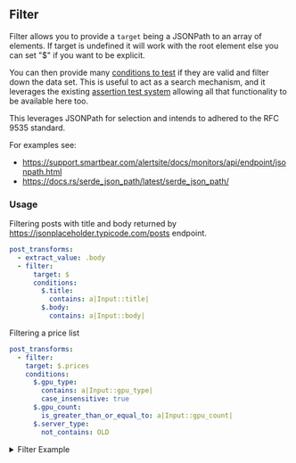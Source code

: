 ## Filter


Filter allows you to provide a `target` being a JSONPath to an array of elements.
If target is undefined it will work with the root element else you can set "$" if you want to be explicit.

You can then provide many [conditions to test](/docs/configuration/interfaces/actions/asserts/functions) if they are valid and filter down the data set.
This is useful to act as a search mechanism, and it leverages the existing [assertion test system](/docs/configuration/interfaces/actions/asserts/) allowing all that functionality to be available here too.

This leverages JSONPath for selection and intends to adhered to the RFC 9535 standard.

For examples see:
- https://support.smartbear.com/alertsite/docs/monitors/api/endpoint/jsonpath.html
- https://docs.rs/serde_json_path/latest/serde_json_path/


<h3> Usage </h3>

Filtering posts with title and body returned by https://jsonplaceholder.typicode.com/posts endpoint.

```yaml
post_transforms:
  - extract_value: .body
  - filter:
      target: $
      conditions:
        $.title: 
          contains: a|Input::title|
        $.body: 
          contains: a|Input::body|
```

Filtering a price list
```yaml
post_transforms:
  - filter:
    target: $.prices
    conditions:
      $.gpu_type:
        contains: a|Input::gpu_type|
        case_insensitive: true
      $.gpu_count:
        is_greater_than_or_equal_to: a|Input::gpu_count|
      $.server_type:
        not_contains: OLD
```



<details>

<summary>Filter Example</summary>

See: https://jsonplaceholder.typicode.com/posts

Input
```json
[
  {
    "userId": 1,
    "id": 1,
    "title": "sunt aut facere repellat provident occaecati excepturi optio reprehenderit",
    "body": "quia et suscipit\nsuscipit recusandae consequuntur expedita et cum\nreprehenderit molestiae ut ut quas totam\nnostrum rerum est autem sunt rem eveniet architecto"
  },
  {
    "userId": 1,
    "id": 2,
    "title": "qui est esse",
    "body": "est rerum tempore vitae\nsequi sint nihil reprehenderit dolor beatae ea dolores neque\nfugiat blanditiis voluptate porro vel nihil molestiae ut reiciendis\nqui aperiam non debitis possimus qui neque nisi nulla"
  }
]
```

```yml reference title="Search posts"
https://github.com/airpipeio/airpipe-docs/blob/main/docs/examples/_ex_ymls/_transforms/filter_posts.yml
```

---

</details>
